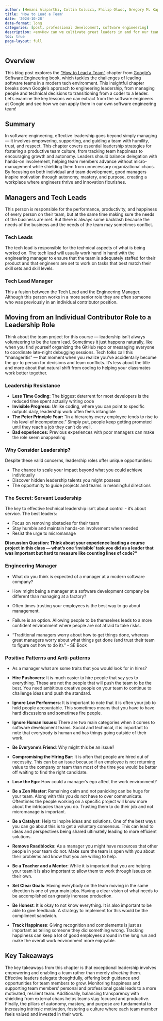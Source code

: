 ```yaml
---
author: [Hemani Alaparthi, Coltin Colucci, Philip Olwoc, Gregory M. Kapfhammer]
title: 'How to Lead a Team'
date: '2024-10-28'
date-format: long
categories: [post, professional development, software engineering]
description: <em>How can we cultivate great leaders in and for our team?</em>
toc: true
page-layout: full
---
```


## Overview

This blog post explores the ["How to Lead a
Team"](https://abseil.io/resources/swe-book/html/ch05.html) chapter from
[Google's Software Engineering](https://abseil.io/resources/swe-book) book,
which tackles the challenges of leading software teams in a modern tech
environment. This insightful chapter breaks down Google's approach to
engineering leadership, from managing people and technical decisions to
transitioning from a coder to a leader. Let's examine the key lessons we can
extract from the software engineers at Google and see how we can apply them in
our own software engineering team!

## Summary

In software engineering, effective leadership goes beyond simply managing --- it
involves empowering, supporting, and guiding a team with humility, trust, and
respect. This chapter covers essential leadership strategies for fostering a
productive team culture, from tracking team happiness to encouraging growth and
autonomy. Leaders should balance delegation with hands-on involvement, helping
team members advance without micro-management while shielding them from
unnecessary organizational chaos. By focusing on both individual and team
development, good managers inspire motivation through autonomy, mastery, and
purpose, creating a workplace where engineers thrive and innovation flourishes.

## Managers and Tech Leads

This person is responsible for the performance, productivity, and happiness of
every person on their team, but at the same time making sure the needs of the
business are met. But there is always some backlash because the needs of the
business and the needs of the team may sometimes conflict. 

### Tech Leads

The tech lead is responsible for the technical aspects of what is being worked
on. The tech lead will usually work hand in hand with the engineering manager to
ensure that the team is adequately staffed for their product and that engineers
are set to work on tasks that best match their skill sets and skill levels.

### Tech Lead Manager

This a fusion between the Tech Lead and the Engineering Manager. Although this
person works in a more senior role they are often someone who was previously in
an individual contributor position. 

## Moving from an Individual Contributor Role to a Leadership Role

Think about the team project for this course --- leadership isn't always
volunteering to be the team lead. Sometimes it just happens naturally, like when
you find yourself organizing the GitHub repo or messaging everyone to coordinate
late-night debugging sessions. Tech folks call this "manageritis" --- that
moment when you realize you've accidentally become the go-to person for
decisions and team conflicts. It's less about the title and more about that
natural shift from coding to helping your classmates work better together.

### Leadership Resistance

- **Less Time Coding:** The biggest deterrent for most developers is the reduced
time spent actually writing code
- **Invisible Progress:** Unlike coding, where you can point to specific outputs
daily, leadership work often feels intangible
- **The Peter Principle Fear:** "In a hierarchy every employee tends to rise to
his level of incompetence." Simply put, people keep getting promoted until they
reach a job they can't do well.
- **Bad experiences:**  Previous experiences with poor managers can make the
role seem unappealing

### Why Consider Leadership?

Despite these valid concerns, leadership roles offer unique opportunities:

- The chance to scale your impact beyond what you could achieve individually
- Discover hidden leadership talents you might possess
- The opportunity to guide projects and teams in meaningful directions

### The Secret: Servant Leadership

The key to effective technical leadership isn't about control - it's about
service. The best leaders:

- Focus on removing obstacles for their team
- Stay humble and maintain hands-on involvement when needed
- Resist the urge to micromanage

**Discussion Question: Think about your experience leading a course project in
this class --- what's one 'invisible' task you did as a leader that was
important but hard to measure like counting lines of code?"**

### Engineering Manager

- What do you think is expected of a manager at a modern software company?

- How might being a manager at a software development company be different than
managing at a factory?

- Often times trusting your employees is the best way to go about management.

- Failure is an option. Allowing people to be themselves leads to a more
confident environment where people are not afraid to take risks.

- "Traditional managers worry about how to get things done, whereas great
managers worry about what things get done (and trust their team to figure out
how to do it)." - SE Book

### Positive Patterns and Anti-patterns

- As a manager what are some traits that you would look for in hires?

- **Hire Pushovers**: It is much easier to hire people that say yes to
everything. These are not the people that will push the team to be the best. You
need ambitious creative people on your team to continue to challenge ideas and
push the standard. 

- **Ignore Low Performers**: It is important to note that it is often your job
to hold people accountable. This sometimes means that you have to have hard
discussions and sometimes fire people.

- **Ignore Human Issues**: There are two main categories when it comes to
software development teams. Social and technical, it is important to note that
everybody is human and has things going outside of their work. 

- **Be Everyone's Friend**: Why might this be an issue?

- **Compromising the Hiring Bar**: It is often that people are hired out of
necessity. This can be an issue because if an employee is not returning value to
the company or team than most of the time you would be better off waiting to
find the right candidate.

- **Lose the Ego**: How could a manager's ego affect the work environment?

- **Be a Zen Master**: Remaining calm and not panicking can be huge for your
team. Along with this you do not have to over communicate. Oftentimes the people
working on a specific project will know more about the intricacies than you do.
Trusting them to do their job and not micromanage is important.

- **Be a Catalyst**: Help to inspire ideas and solutions. One of the best ways
you can go about this is to get a voluntary consensus. This can lead to ideas
and perspectives being shared ultimately leading to more efficient solutions. 

- **Remove Roadblocks**: As a manager you might have resources that other people
in your team do not. Make sure the team is open with you about their problems
and know that you are willing to help.

- **Be a Teacher and a Mentor**: While it is important that you are helping your
team it is also important to allow them to work through issues on their own. 

- **Set Clear Goals**: Having everybody on the team moving in the same direction
is one of your main jobs. Having a clear vision of what needs to be accomplished
can greatly increase production.

- **Be Honest**: It is okay to not know everything. It is also important to be
able to give feedback. A strategy to implement for this would be the compliment
sandwich.

- **Track Happiness**: Giving recognition and complements is just as important
as telling someone they did something wrong. Tracking happiness can keep a lot
of good employees around in the long run and make the overall work environment
more enjoyable. 

## Key Takeaways

The key takeaways from this chapter is that exceptional leadership involves
empowering and enabling a team rather than merely _directing_ them. Effective
leaders delegate thoughtfully, offering both guidance and opportunities for team
members to grow. Monitoring happiness and supporting team members’ personal and
professional goals leads to a more motivated, resilient team. Additionally,
balancing transparency with shielding from external chaos helps teams stay
focused and productive. Finally, the pillars of autonomy, mastery, and purpose
are fundamental to increasing intrinsic motivation, fostering a culture where
each team member feels valued and invested in their work.
